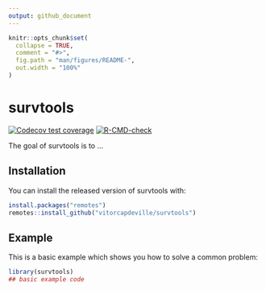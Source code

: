 ```yaml
---
output: github_document
---
```


<!-- README.md is generated from README.Rmd. Please edit that file -->

```r
knitr::opts_chunk$set(
  collapse = TRUE,
  comment = "#>",
  fig.path = "man/figures/README-",
  out.width = "100%"
)
```

# survtools

<!-- badges: start -->
[![Codecov test coverage](https://codecov.io/gh/vitorcapdeville/survtools/branch/main/graph/badge.svg)](https://codecov.io/gh/vitorcapdeville/survtools?branch=main)
[![R-CMD-check](https://github.com/vitorcapdeville/survtools/workflows/R-CMD-check/badge.svg)](https://github.com/vitorcapdeville/survtools/actions)
<!-- badges: end -->

The goal of survtools is to ...

## Installation

You can install the released version of survtools with:

``` r
install.packages("remotes")
remotes::install_github("vitorcapdeville/survtools")
```

## Example

This is a basic example which shows you how to solve a common problem:

```r
library(survtools)
## basic example code

```


